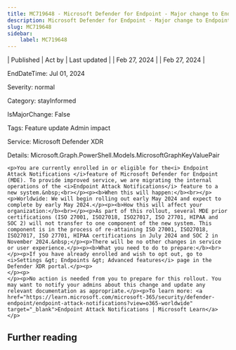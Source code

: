 ```yaml
---
title: MC719648 - Microsoft Defender for Endpoint - Major change to Endpoint Attack Notifications
description: Microsoft Defender for Endpoint - Major change to Endpoint Attack Notifications
slug: MC719648
sidebar:
    label: MC719648
---
```



| Published | Act by | Last updated |
| Feb 27, 2024 |  | Feb 27, 2024 |

EndDateTime: Jul 01, 2024

Severity: normal

Category: stayInformed

IsMajorChange: False

Tags: Feature update Admin impact

Service: Microsoft Defender XDR

Details: Microsoft.Graph.PowerShell.Models.MicrosoftGraphKeyValuePair

```
<p>You are currently enrolled in or eligible for the<i> Endpoint Attack Notifications </i>feature of Microsoft Defender for Endpoint (MDE). To provide improved service, we are migrating the internal operations of the <i>Endpoint Attack Notifications</i> feature to a new system.&nbsp;<br></p><p><b>When this will happen:</b><br></p><p>Worldwide: We will begin rolling out early May 2024 and expect to complete by early May 2024.</p><p><b>How this will affect your organization:</b><br></p><p>As part of this rollout, several MDE prior certifications (ISO 27001, ISO27018, ISO27017, ISO 27701, HIPAA and SOC 2) will not transfer to one component of the new system. This component is in the process of re-attaining ISO 27001, ISO27018, ISO27017, ISO 27701, HIPAA certifications in July 2024 and SOC 2 in November 2024.&nbsp;</p><p>There will be no other changes in service or user experience.</p><p><b>What you need to do to prepare:</b><br></p><p>If you have already enrolled and wish to opt out, go to <i>Settings &gt; Endpoints &gt; Advanced features</i> page in the Defender XDR portal.</p><p>  
</p><p>
</p><p>No action is needed from you to prepare for this rollout. You may want to notify your admins about this change and update any relevant documentation as appropriate.</p><p>To learn more: <a href="https://learn.microsoft.com/microsoft-365/security/defender-endpoint/endpoint-attack-notifications?view=o365-worldwide" target="_blank">Endpoint Attack Notifications | Microsoft Learn</a></p>
```

## Further reading
